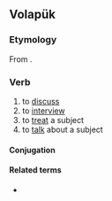 ==Volapük==

===Etymology===
From {{pre|vo|be|spikön}}.

===Verb===
{{head|vo|verb}}

# to [[discuss]]
# to [[interview]]
# to [[treat]] a subject
# to [[talk]] about a subject

====Conjugation====
{{vo-conj}}

====Related terms====
* {{l|vo|bespik}}